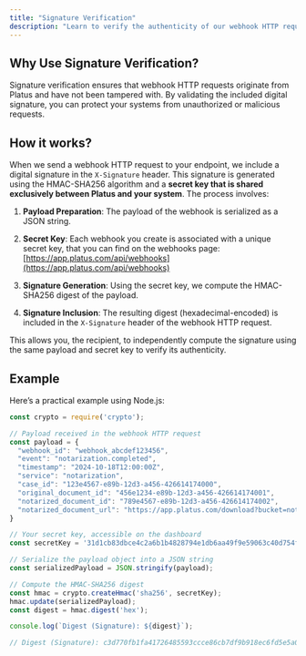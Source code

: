 ```yaml
---
title: "Signature Verification"
description: "Learn to verify the authenticity of our webhook HTTP requests to ensure their security and integrity."
---
```


## Why Use Signature Verification?

Signature verification ensures that webhook HTTP requests originate from Platus and have not been tampered with. By validating the included digital signature, you can protect your systems from unauthorized or malicious requests.

## How it works?

When we send a webhook HTTP request to your endpoint, we include a digital signature in the `X-Signature` header. This signature is generated using the HMAC-SHA256 algorithm and a **secret key that is shared exclusively between Platus and your system**. The process involves:

1. **Payload Preparation**: The payload of the webhook is serialized as a JSON string.

2. **Secret Key**: Each webhook you create is associated with a unique secret key, that you can find on the webhooks page: [https://app.platus.com/api/webhooks](https://app.platus.com/api/webhooks)

3. **Signature Generation**: Using the secret key, we compute the HMAC-SHA256 digest of the payload.

4. **Signature Inclusion**: The resulting digest (hexadecimal-encoded) is included in the `X-Signature` header of the webhook HTTP request.

This allows you, the recipient, to independently compute the signature using the same payload and secret key to verify its authenticity.

## Example

Here’s a practical example using Node.js:

```javascript
const crypto = require('crypto');

// Payload received in the webhook HTTP request
const payload = {
  "webhook_id": "webhook_abcdef123456",
  "event": "notarization.completed",   
  "timestamp": "2024-10-18T12:00:00Z",
  "service": "notarization", 
  "case_id": "123e4567-e89b-12d3-a456-426614174000",
  "original_document_id": "456e1234-e89b-12d3-a456-426614174001",
  "notarized_document_id": "789e4567-e89b-12d3-a456-426614174002",
  "notarized_document_url": "https://app.platus.com/download?bucket=notarized_documents&id=789e4567-e89b-12d3-a456-426614174002&token=eyJhbGciOiJIUzI1NiIsInR5cCI6IkpXVCJ9.eyJ1cmwiOiJub3Rhcml6ZWRfZG9jdW1lbnRzL2E2ZWE4YTc2LWI5MTMtNGMyNy1hYThiLWY3ZWUwOTgxN2UyNy9kb2N1bWVudC5wZGYiLCJpYXQiOjE3MzQxNDM5NDksImV4cCI6MTczNDIzMDM0OX0.vCFf_u80LQ8FCd1vmOA1SihXnUVJIcLpck0txi62Nig"
}

// Your secret key, accessible on the dashboard
const secretKey = '31d1cb83dbce4c2a6b1b4828794e1db6aa49f9e59063c40d754fef8a0626b77b';

// Serialize the payload object into a JSON string
const serializedPayload = JSON.stringify(payload);

// Compute the HMAC-SHA256 digest
const hmac = crypto.createHmac('sha256', secretKey);
hmac.update(serializedPayload);
const digest = hmac.digest('hex');

console.log(`Digest (Signature): ${digest}`);

// Digest (Signature): c3d770fb1fa41726485593ccce86cb7df9b918ec6fd5e5a0d0c08943c55691f2

```